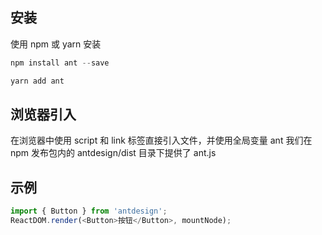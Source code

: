 <Meta title="开始/安装使用" />

## 安装
使用 npm 或 yarn 安装

```js
npm install ant --save
```

```js
yarn add ant
```

## 浏览器引入
在浏览器中使用 script 和 link 标签直接引入文件，并使用全局变量 ant
我们在 npm 发布包内的 antdesign/dist 目录下提供了 ant.js

## 示例

```js
import { Button } from 'antdesign';
ReactDOM.render(<Button>按钮</Button>, mountNode);
```
